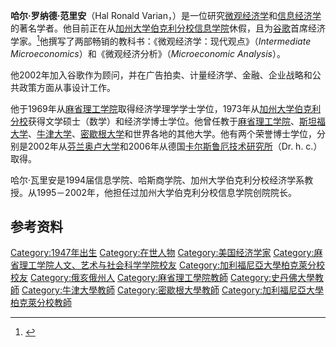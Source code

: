 {{Infobox_Economist 
 | school_tradition = [[新古典经济学|新古典经济学]]
 | image       = Hal Varian.jpg
 | image_caption    = 
 | name             = 哈尔·范里安<br />Hal Varian
 | birth_place      = {{birth date and age|1947|3|18}}<br/>[[美國|美國]][[俄亥俄州|俄亥俄州]][[伍斯特|伍斯特]]
 | death            = 
 | nationality      = {{USA}}
 | field            = [[微观经济学|微观经济学]]、[[信息科技|信息科技]]
 | influences       = 
 | opposed          = 
 | influenced       = [[卡尔·夏皮罗|卡尔·夏皮罗]]
 | contributions    = 
}}
'''哈尔·罗纳德·范里安'''（Hal Ronald Varian，{{bd|1947年|3月18日}}）是一位研究[[微观经济学|微观经济学]]和[[信息经济学|信息经济学]]的著名学者。他目前正在从[[加州大学伯克利分校信息学院|加州大学伯克利分校信息学院]]休假，且为[[谷歌|谷歌]]首席经济学家。<ref>{{cite web|url=http://people.ischool.berkeley.edu/~hal/|title=Hal R. Varian|publisher=U.C. Berkeley|accessdate=2008-09-23|archive-date=2020-12-19|archive-url=https://web.archive.org/web/20201219073324/https://people.ischool.berkeley.edu/~hal/|dead-url=no}}</ref>他撰写了两部畅销的教科书：《微观经济学：现代观点》（''Intermediate Microeconomics''）和《微观经济分析》（''Microeconomic Analysis''）。

他2002年加入谷歌作为顾问，并在广告拍卖、计量经济学、金融、企业战略和公共政策方面从事设计工作。 

他于1969年从[[麻省理工学院|麻省理工学院]]取得经济学理学学士学位，1973年从[[加州大学伯克利分校|加州大学伯克利分校]]获得文学硕士（数学）和经济学博士学位。他曾任教于[[麻省理工学院|麻省理工学院]]、[[斯坦福大学|斯坦福大学]]、[[牛津大学|牛津大学]]、[[密歇根大学|密歇根大学]]和世界各地的其他大学。他有两个荣誉博士学位，分别是2002年从[[芬兰|芬兰]][[奥卢大学|奥卢大学]]和2006年从德国[[卡尔斯鲁厄技术研究所|卡尔斯鲁厄技术研究所]]（Dr. h. c.）取得。

哈尔·瓦里安是1994届信息学院、哈斯商学院、加州大学伯克利分校经济学系教授。从1995－2002年，他担任过加州大学伯克利分校信息学院创院院长。

==参考资料==
{{reflist}}

{{Authority control}}
{{DEFAULTSORT: Varian, Hal}}
[[Category:1947年出生|Category:1947年出生]]
[[Category:在世人物|Category:在世人物]]
[[Category:美国经济学家|Category:美国经济学家]]
[[Category:麻省理工学院人文、艺术与社会科学学院校友|Category:麻省理工学院人文、艺术与社会科学学院校友]]
[[Category:加利福尼亞大學柏克萊分校校友|Category:加利福尼亞大學柏克萊分校校友]]
[[Category:俄亥俄州人|Category:俄亥俄州人]]
[[Category:麻省理工學院教師|Category:麻省理工學院教師]]
[[Category:史丹佛大學教師|Category:史丹佛大學教師]]
[[Category:牛津大學教師|Category:牛津大學教師]]
[[Category:密歇根大學教師|Category:密歇根大學教師]]
[[Category:加利福尼亞大學柏克萊分校教師|Category:加利福尼亞大學柏克萊分校教師]]